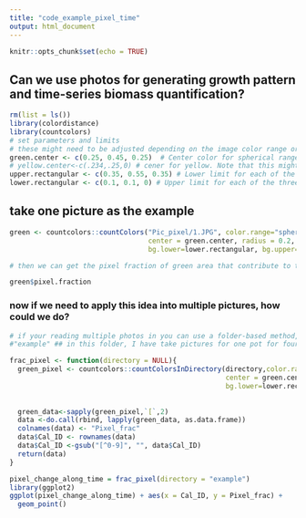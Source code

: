 ```yaml
---
title: "code_example_pixel_time"
output: html_document
---
```


```r
knitr::opts_chunk$set(echo = TRUE)
```

## Can we use photos for generating growth pattern and time-series biomass quantification?


```r
rm(list = ls())
library(colordistance)
library(countcolors)
# set parameters and limits
# these might need to be adjusted depending on the image color range or lighting
green.center <- c(0.25, 0.45, 0.25)  # Center color for spherical range 
# yellow.center<-c(.234,.25,0) # cener for yellow. Note that this might be useful if want to quantify the disease or yellow spot of plant leaf
upper.rectangular <- c(0.35, 0.55, 0.35) # Lower limit for each of the three color channels
lower.rectangular <- c(0.1, 0.1, 0) # Upper limit for each of the three color channels
```

## take one picture as the example

```r
green <- countcolors::countColors("Pic_pixel/1.JPG", color.range="spherical", 
                                  center = green.center, radius = 0.2,
                                  bg.lower=lower.rectangular, bg.upper=upper.rectangular, plotting = TRUE)

# then we can get the pixel fraction of green area that contribute to the whole picture window, this can be seen as the biomass indicator

green$pixel.fraction

```
### now if we need to apply this idea into multiple pictures, how could we do?

```r
# if your reading multiple photos in you can use a folder-based method, this can take a lot of computer power so you may want to run it on a server
#"example" ## in this folder, I have take pictures for one pot for four different times. Across the time, we want to see how the pixel fraction changes. 

frac_pixel <- function(directory = NULL){
  green_pixel <- countcolors::countColorsInDirectory(directory,color.range="spherical", 
                                                     center = green.center, radius = 0.2,
                                                     bg.lower=lower.rectangular, bg.upper=upper.rectangular)
  
  
  green_data<-sapply(green_pixel,`[`,2)
  data <-do.call(rbind, lapply(green_data, as.data.frame))  
  colnames(data) <- "Pixel_frac"
  data$Cal_ID <- rownames(data)
  data$Cal_ID <-gsub("[^0-9]", "", data$Cal_ID)
  return(data)
}

pixel_change_along_time = frac_pixel(directory = "example")
library(ggplot2)
ggplot(pixel_change_along_time) + aes(x = Cal_ID, y = Pixel_frac) +
  geom_point()

```

